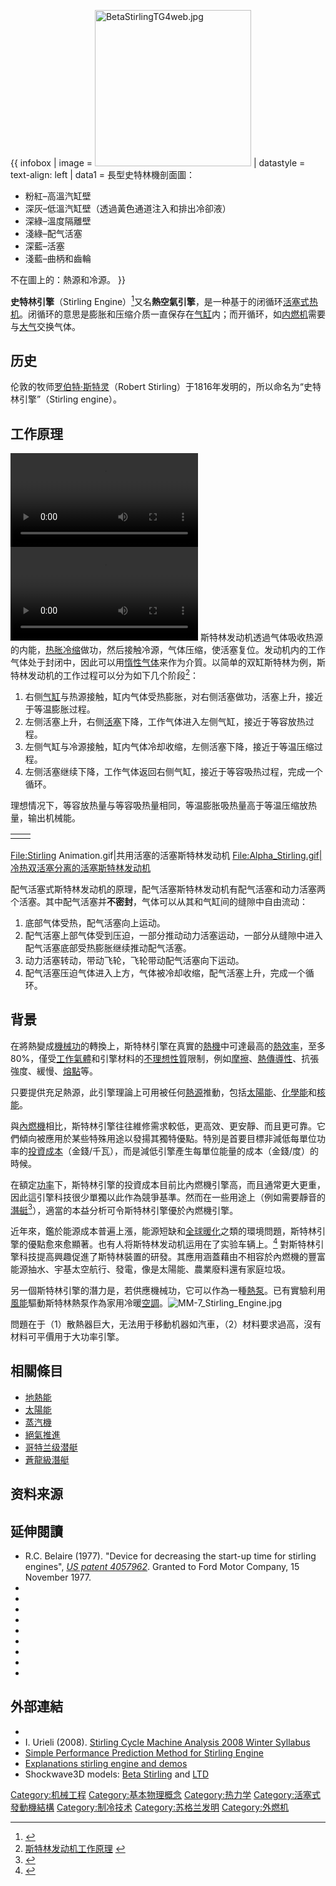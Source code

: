 {{noteTA
|G1=People
|1=zh-hans:发动机;zh-hant:引擎;
}}
{{ infobox
| image = [[File:BetaStirlingTG4web.jpg|250px]]
| datastyle = text-align: left
| data1 = 長型史特林機剖面圖：
* 粉紅–高溫汽缸壁
* 深灰–低溫汽缸壁（透過黃色通道注入和排出冷卻液）
* 深綠–溫度隔離壁
* 淺綠–配气活塞
* 深藍–活塞
* 淺藍–曲柄和齒輪
不在圖上的：熱源和冷源。
}}

'''史特林引擎'''（Stirling Engine）<ref name="hae_stirling01">{{cite web|url=http://hotairengines.org/closed-cycle-engine/stirling-1827/stirling-dundee-engine|title=邓迪的史特林引擎|work=hotairengines.org|accessdate=2020-06-19|archive-date=2020-06-06|archive-url=https://web.archive.org/web/20200606153118/http://hotairengines.org/closed-cycle-engine/stirling-1827/stirling-dundee-engine|dead-url=no}}</ref>又名'''熱空氣引擎'''，是一种基于{{Translink|en|Stirling cycle|斯特林循环}}的闭循环[[往复式发动机|活塞式]][[热机|热机]]。闭循环的意思是膨胀和压缩介质一直保存在[[气缸|气缸]]内；而开循环，如[[内燃机|内燃机]]需要与[[大气|大气]]交换气体。

== 历史 ==
伦敦的牧师[[罗伯特·斯特灵|罗伯特·斯特灵]]（Robert Stirling）于1816年发明的，所以命名为“史特林引擎”（Stirling engine）。

== 工作原理 ==
[[File:史特林引擎2種─大學生5分鐘.ogv|thumb]]
[[File:Stirling_Engine_1min_NCTU.webm|thumb]]
斯特林发动机透過气体吸收热源的内能，[[热胀冷缩|热胀冷缩]]做功，然后接触冷源，气体压缩，使活塞复位。发动机内的工作气体处于封闭中，因此可以用[[無活性氣體|惰性气体]]来作为介質。以简单的双缸斯特林为例，斯特林发动机的工作过程可以分为如下几个阶段<ref>[http://auto.bowenwang.com.cn/stirling-engine4.htm 斯特林发动机工作原理] {{webarchive|url=https://web.archive.org/web/20090711102256/http://auto.bowenwang.com.cn/stirling-engine4.htm |date=2009-07-11 }}</ref>：
#右侧[[气缸|气缸]]与热源接触，缸内气体受热膨胀，对右侧活塞做功，活塞上升，接近于等温膨胀过程。
#左侧活塞上升，右侧[[活塞|活塞]]下降，工作气体进入左侧气缸，接近于等容放热过程。
#左侧气缸与冷源接触，缸内气体冷却收缩，左侧活塞下降，接近于等温压缩过程。
#左侧活塞继续下降，工作气体返回右侧气缸，接近于等容吸热过程，完成一个循环。
理想情况下，等容放热量与等容吸热量相同，等温膨胀吸热量高于等温压缩放热量，输出机械能。

{| class="wikitable" border="1"
|-
|<gallery>
image:Stirling Cycle 1.svg|1
image:Stirling Cycle 2.svg|2
image:Stirling Cycle 2a.svg|2
image:Stirling Cycle 3.svg |3
image:Stirling Cycle 4.svg |4
image:Stirling Cycle 4a.svg |4
|</gallery>
|}
<gallery>
File:Stirling Animation.gif|共用活塞的活塞斯特林发动机
File:Alpha_Stirling.gif|冷热双活塞分离的活塞斯特林发动机
</gallery>
配气活塞式斯特林发动机的原理，配气活塞斯特林发动机有配气活塞和动力活塞两个活塞。其中配气活塞并'''不密封'''，气体可以从其和气缸间的缝隙中自由流动：
#底部气体受热，配气活塞向上运动。
#配气活塞上部气体受到压迫，一部分推动动力活塞运动，一部分从缝隙中进入配气活塞底部受热膨胀继续推动配气活塞。
#动力活塞转动，带动飞轮，飞轮带动配气活塞向下运动。
#配气活塞压迫气体进入上方，气体被冷却收缩，配气活塞上升，完成一个循环。

== 背景 ==
在將熱變成[[機械功|機械功]]的轉換上，斯特林引擎在真實的[[熱機|熱機]]中可達最高的[[熱效率|熱效率]]，至多80%，僅受[[工作氣體|工作氣體]]和引擎材料的[[不理想性質|不理想性質]]限制，例如[[摩擦|摩擦]]、[[熱導率|熱傳導性]]、抗張強度、緩慢、[[熔點|熔點]]等。

只要提供充足熱源，此引擎理論上可用被任何[[熱源|熱源]]推動，包括[[太陽能|太陽能]]、[[化學能|化學能]]和[[核能|核能]]。

與[[內燃機|內燃機]]相比，斯特林引擎往往維修需求較低，更高效、更安靜、而且更可靠。它們傾向被應用於某些特殊用途以發揚其獨特優點。特別是首要目標非減低每單位功率的[[投資成本|投資成本]]（金錢/千瓦），而是減低引擎產生每單位能量的成本（金錢/度）的時候。

在額定[[功率|功率]]下，斯特林引擎的投資成本目前比內燃機引擎高，而且通常更大更重，因此這引擎科技很少單獨以此作為競爭基準。然而在一些用途上（例如需要靜音的[[潛艇|潛艇]]<ref>{{Cite web |url=http://news.enorth.com.cn/system/2009/05/14/004025026.shtml |title=零距离细看日本最强AIP潜艇工艺 |accessdate=2009-05-18 |archive-date=2010-03-04 |archive-url=https://web.archive.org/web/20100304075015/http://news.enorth.com.cn/system/2009/05/14/004025026.shtml |dead-url=no }}</ref>），適當的本益分析可令斯特林引擎優於內燃機引擎。

近年來，鑑於能源成本普遍上漲，能源短缺和[[全球暖化|全球暖化]]之類的環境問題，斯特林引擎的優點愈來愈顯著。也有人将斯特林发动机运用在了实验车辆上。<ref>{{Cite web |url=http://news.epochtimes.com.tw/7/1/25/46742.htm |title=萬能科大光電系周鑑恆教授成功研發出載人的史特林引擎車 |access-date=2009-05-19 |archive-url=https://web.archive.org/web/20090711142327/http://news.epochtimes.com.tw/7/1/25/46742.htm |archive-date=2009-07-11 |dead-url=yes }}</ref>
對斯特林引擎科技提高興趣促進了斯特林裝置的研發。其應用涵蓋藉由不相容於內燃機的豐富能源抽水、宇基太空航行、發電，像是太陽能、農業廢料還有家庭垃圾。

另一個斯特林引擎的潛力是，若供應機械功，它可以作為一種[[熱泵|熱泵]]。已有實驗利用[[風能|風能]]驅動斯特林熱泵作為家用冷暖[[空調|空調]]。[[File:MM-7_Stirling_Engine.jpg|thumb]]

問題在于（1）散熱器巨大，无法用于移動机器如汽車，（2）材料要求過高，沒有材料可平價用于大功率引擎。

== 相關條目 ==
*[[地熱能|地熱能]]
*[[太陽能|太陽能]]
*[[蒸汽機|蒸汽機]]
*[[絕氣推進|絕氣推進]]
*[[哥特蘭級潛艇|哥特兰级潜艇]]
*[[蒼龍級潛艇|蒼龍級潛艇]]

== 资料来源 ==
{{reflist}}

==延伸閱讀==
{{refbegin|2}}
* R.C. Belaire (1977). "Device for decreasing the start-up time for stirling engines", ''[http://v3.espacenet.com/publicationDetails/biblio?CC=US&NR=4057962&KC=&FT=E US patent 4057962]''. Granted to Ford Motor Company, 15 November 1977.
* {{Cite journal | author = P.H. Ceperley | title = A pistonless Stirling engine—The traveling wave heat engine | journal = Journal of the Acoustical Society of America | volume = 66 | issue = 5 | pages = 1508–1513 | year = 1979 | doi = 10.1121/1.383505|bibcode = 1979ASAJ...66.1508C }}
* {{cite web | author = P. Fette | title = About the Efficiency of the Regenerator in the Stirling Engine and the Function of the Volume Ratio V<sub>max</sub>/V<sub>min</sub> | url = http://home.germany.net/101-276996/etatherm.htm | accessdate = 2009-01-19 | archive-date = 2001-03-08 | archive-url = https://web.archive.org/web/20010308160736/http://home.germany.net/101-276996/etatherm.htm | dead-url = yes }}
* {{cite web | author = P. Fette | title = A Twice Double Acting α-Type Stirling Engine Able to Work with Compound Fluids Using Heat Energy of Low to Medium Temperatures | url = http://home.germany.net/101-276996/english.htm | accessdate = 2009-01-19 | archive-date = 2001-03-08 | archive-url = https://web.archive.org/web/20010308161255/http://home.germany.net/101-276996/english.htm | dead-url = yes }}
* {{cite web|author=D. Haywood |title=An Introduction to Stirling-Cycle Analysis |url=http://www.mech.canterbury.ac.nz/documents/sc_intro.pdf |format=PDF |accessdate=2009-01-19 |deadurl=yes |archiveurl=https://web.archive.org/web/20070926022555/http://www.mech.canterbury.ac.nz/documents/sc_intro.pdf |archivedate=2007-09-26 }} 
* {{cite web | author = Z. Herzog | url = http://mac6.ma.psu.edu/stirling/ | title = Stirling Engines | publisher = Pennsylvania State University | location = Mont Alto | year = 2006 | accessdate = 2009-01-19 | archive-date = 2007-04-03 | archive-url = https://web.archive.org/web/20070403174124/http://mac6.ma.psu.edu/stirling/ | dead-url = yes }}
* {{cite web | author = F. Kyei-Manu; A. Obodoako | title = Solar Stirling-Engine Water Pump Proposal Draft | url = http://www.engin.swarthmore.edu/academics/courses/e90/2005_6/E90Proposal/FK_AO.pdf | format = PDF | year = 2005 | accessdate = 2009-01-19 | archive-date = 2009-03-06 | archive-url = https://web.archive.org/web/20090306045136/http://www.engin.swarthmore.edu/academics/courses/e90/2005_6/E90Proposal/FK_AO.pdf | dead-url = yes }}
* {{cite web|author=Lund University, Department of Energy Science: Division of Combustion Engines |title=Stirling Engine Research |url=http://www.vok.lth.se/~ce/Research/stirling/stirling_en.htm |accessdate=2009-01-19 |deadurl=yes |archiveurl=https://web.archive.org/web/20080419062324/http://www.vok.lth.se/~ce/Research/stirling/stirling_en.htm |archivedate=2008-04-19 }}
* {{cite web | author = N.P. Nightingale | title = NASA Automotive Stirling Engine MOD II Design Report | url = http://ntrs.nasa.gov/archive/nasa/casi.ntrs.nasa.gov/19880002196_1988002196.pdf | format = PDF | publisher = NASA | year = 1986 | accessdate = 2009-01-19 | archive-date = 2010-05-18 | archive-url = https://web.archive.org/web/20100518004852/http://ntrs.nasa.gov/archive/nasa/casi.ntrs.nasa.gov/19880002196_1988002196.pdf | dead-url = no }}
* {{cite web | author = D. Phillips | title = Why Aviation Needs the Stirling Engine | url = http://www.airsport-corp.com/fourpartstirling.html | year = 1994 | accessdate = 2009-01-19 | deadurl = yes | archiveurl = https://web.archive.org/web/20090119035229/http://www.airsport-corp.com/fourpartstirling.html | archivedate = 2009-01-19 }}
{{Refend}}

==外部連結==
{{Commons category|Stirling engines}}
* {{dmoz|Science/Technology/Energy/Devices/External_Combustion_Engines/Stirling_Engines}}
* I. Urieli (2008). [https://web.archive.org/web/20100630062833/http://www.ent.ohiou.edu/~urieli/stirling/me422.html Stirling Cycle Machine Analysis 2008 Winter Syllabus]
* [http://www.bekkoame.ne.jp/~khirata/academic/simple/simplee.htm Simple Performance Prediction Method for Stirling Engine] {{Wayback|url=http://www.bekkoame.ne.jp/~khirata/academic/simple/simplee.htm |date=20110526095132 }}
* [http://leakystirling.Free.fr/ Explanations stirling engine and demos] {{Wayback|url=http://leakystirling.free.fr/ |date=20200225180116 }}
* Shockwave3D models: [https://web.archive.org/web/20121017131959/http://touch3d.net/stirling_b.html Beta Stirling] and [https://web.archive.org/web/20120323072611/http://touch3d.net/stirling_ltd.html LTD]

{{Heat engines}}

{{Authority control}}
[[Category:机械工程|Category:机械工程]]
[[Category:基本物理概念|Category:基本物理概念]]
[[Category:热力学|Category:热力学]]
[[Category:活塞式發動機結構|Category:活塞式發動機結構]]
[[Category:制冷技术|Category:制冷技术]]
[[Category:苏格兰发明|Category:苏格兰发明]]
[[Category:外燃机|Category:外燃机]]